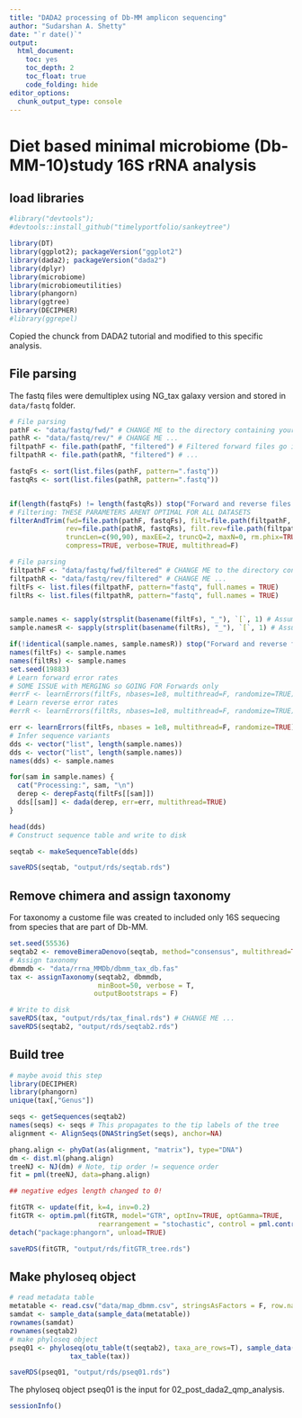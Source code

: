 ---
title: "DADA2 processing of Db-MM amplicon sequencing"
author: "Sudarshan A. Shetty"
date: "`r date()`"
output: 
  html_document: 
    toc: yes
    toc_depth: 2
    toc_float: true
    code_folding: hide  
editor_options: 
  chunk_output_type: console
---


# Diet based minimal microbiome (Db-MM-10)study 16S rRNA analysis

## load libraries  

```{r, message=FALSE, warning=FALSE, eval=FALSE}
#library("devtools"); 
#devtools::install_github("timelyportfolio/sankeytree")

library(DT) 
library(ggplot2); packageVersion("ggplot2")
library(dada2); packageVersion("dada2")
library(dplyr)
library(microbiome)
library(microbiomeutilities)
library(phangorn)
library(ggtree)
library(DECIPHER)
#library(ggrepel)
```


Copied the chunck from DADA2 tutorial and modified to this specific analysis.  

## File parsing

The fastq files were demultiplex using NG_tax galaxy version and stored in `data/fastq` folder.  
```{r eval=FALSE}

# File parsing
pathF <- "data/fastq/fwd/" # CHANGE ME to the directory containing your demultiplexed forward-read fastqs
pathR <- "data/fastq/rev/" # CHANGE ME ...
filtpathF <- file.path(pathF, "filtered") # Filtered forward files go into the pathF/filtered/ subdirectory
filtpathR <- file.path(pathR, "filtered") # ...

fastqFs <- sort(list.files(pathF, pattern=".fastq"))
fastqRs <- sort(list.files(pathR, pattern=".fastq"))


if(length(fastqFs) != length(fastqRs)) stop("Forward and reverse files do not match.")
# Filtering: THESE PARAMETERS ARENT OPTIMAL FOR ALL DATASETS
filterAndTrim(fwd=file.path(pathF, fastqFs), filt=file.path(filtpathF, fastqFs),
              rev=file.path(pathR, fastqRs), filt.rev=file.path(filtpathR, fastqRs),
              truncLen=c(90,90), maxEE=2, truncQ=2, maxN=0, rm.phix=TRUE,
              compress=TRUE, verbose=TRUE, multithread=F)
```


```{r eval=FALSE}
# File parsing
filtpathF <- "data/fastq/fwd/filtered" # CHANGE ME to the directory containing your filtered forward fastqs
filtpathR <- "data/fastq/rev/filtered" # CHANGE ME ...
filtFs <- list.files(filtpathF, pattern="fastq", full.names = TRUE)
filtRs <- list.files(filtpathR, pattern="fastq", full.names = TRUE)


sample.names <- sapply(strsplit(basename(filtFs), "_"), `[`, 1) # Assumes filename = samplename_XXX.fastq.gz
sample.namesR <- sapply(strsplit(basename(filtRs), "_"), `[`, 1) # Assumes filename = samplename_XXX.fastq.gz

if(!identical(sample.names, sample.namesR)) stop("Forward and reverse files do not match.")
names(filtFs) <- sample.names
names(filtRs) <- sample.names
set.seed(19883)
# Learn forward error rates
# SOME ISSUE with MERGING so GOING FOR Forwards only
#errF <- learnErrors(filtFs, nbases=1e8, multithread=F, randomize=TRUE)
# Learn reverse error rates
#errR <- learnErrors(filtRs, nbases=1e8, multithread=F, randomize=TRUE)

err <- learnErrors(filtFs, nbases = 1e8, multithread=F, randomize=TRUE)
# Infer sequence variants
dds <- vector("list", length(sample.names))
dds <- vector("list", length(sample.names))
names(dds) <- sample.names

for(sam in sample.names) {
  cat("Processing:", sam, "\n")
  derep <- derepFastq(filtFs[[sam]])
  dds[[sam]] <- dada(derep, err=err, multithread=TRUE)
}

head(dds)
# Construct sequence table and write to disk

seqtab <- makeSequenceTable(dds)

saveRDS(seqtab, "output/rds/seqtab.rds")

```

## Remove chimera and assign taxonomy  

For taxonomy a custome file was created to included only 16S sequecing from species that are part of Db-MM.  

```{r eval=FALSE}
set.seed(55536)
seqtab2 <- removeBimeraDenovo(seqtab, method="consensus", multithread=TRUE)
# Assign taxonomy
dbmmdb <- "data/rrna_MMDb/dbmm_tax_db.fas"
tax <- assignTaxonomy(seqtab2, dbmmdb, 
                      minBoot=50, verbose = T,
                     outputBootstraps = F)

# Write to disk
saveRDS(tax, "output/rds/tax_final.rds") # CHANGE ME ...
saveRDS(seqtab2, "output/rds/seqtab2.rds") 
```


## Build tree  
```{r eval=FALSE}
# maybe avoid this step
library(DECIPHER)
library(phangorn)
unique(tax[,"Genus"])

seqs <- getSequences(seqtab2)
names(seqs) <- seqs # This propagates to the tip labels of the tree
alignment <- AlignSeqs(DNAStringSet(seqs), anchor=NA)

phang.align <- phyDat(as(alignment, "matrix"), type="DNA")
dm <- dist.ml(phang.align)
treeNJ <- NJ(dm) # Note, tip order != sequence order
fit = pml(treeNJ, data=phang.align)

## negative edges length changed to 0!

fitGTR <- update(fit, k=4, inv=0.2)
fitGTR <- optim.pml(fitGTR, model="GTR", optInv=TRUE, optGamma=TRUE,
                      rearrangement = "stochastic", control = pml.control(trace = 0))
detach("package:phangorn", unload=TRUE)

saveRDS(fitGTR, "output/rds/fitGTR_tree.rds") 

```

## Make phyloseq object 

```{r eval=FALSE}
# read metadata table
metatable <- read.csv("data/map_dbmm.csv", stringsAsFactors = F, row.names = 1)
samdat <- sample_data(sample_data(metatable))
rownames(samdat)
rownames(seqtab2)
# make phyloseq object
pseq01 <- phyloseq(otu_table(t(seqtab2), taxa_are_rows=T), sample_data(samdat),
               tax_table(tax))

saveRDS(pseq01, "output/rds/pseq01.rds") 

```

The phyloseq object pseq01 is the input for 02_post_dada2_qmp_analysis.  


```{r}
sessionInfo()
```


